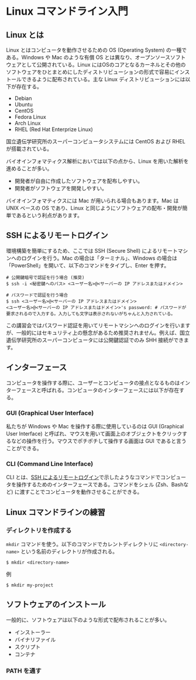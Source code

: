 
# Linux コマンドライン入門

## Linux とは

Linux とはコンピュータを動作させるための OS (Operating System) の一種である。Windows や Mac のような有償 OS とは異なり、オープンソースソフトウェアとして公開されている。Linux にはOSのコアとなるカーネルとその他のソフトウェアをひとまとめにしたディストリビューションの形式で容易にインストールできるように配布されている。主な Linux ディストリビューションには以下が存在する。

- Debian
- Ubuntu
- CentOS
- Fedora Linux
- Arch Linux
- RHEL (Red Hat Enterprize Linux)

国立遺伝学研究所のスーパーコンピュータシステムには CentOS および RHEL が搭載されている。

バイオインフォマティクス解析においては以下の点から、Linux を用いた解析を進めることが多い。
- 開発者が自由に作成したソフトウェアを配布しやすい。
- 開発者がソフトウェアを開発しやすい。

<Callout>
バイオインフォマティクスには Mac が用いられる場合もあります。Mac は UNIX ベースの OS であり、Linux と同じようにソフトウェアの配布・開発が簡単であるという利点があります。
</Callout>

## SSH によるリモートログイン

環境構築を簡単にするため、ここでは SSH (Secure Shell) によるリモートマシンへのログインを行う。Mac の場合は「ターミナル」、Windows の場合は「PowerShell」を開いて、以下のコマンドをタイプし、Enter を押す。

```
# 公開鍵暗号で認証を行う場合 (推奨)
$ ssh -i <秘密鍵へのパス> <ユーザー名>@<サーバーの IP アドレスまたはドメイン>
 
# パスワードで認証を行う場合
$ ssh <ユーザー名>@<サーバーの IP アドレスまたはドメイン>
<ユーザー名>@<サーバーの IP アドレスまたはドメイン>'s password: # パスワードが要求されるので入力する。入力しても文字は表示されないがちゃんと入力されている。
```

<Callout>
この講習会ではパスワード認証を用いてリモートマシンへのログインを行いますが、一般的にはセキュリティ上の懸念があるため推奨されません。例えば、国立遺伝学研究所のスーパーコンピュータには公開鍵認証でのみ SHH 接続ができます。
</Callout>

## インターフェース

コンピュータを操作する際に、ユーザーとコンピュータの接点となるものはインターフェースと呼ばれる。コンピュータのインターフェースには以下が存在する。

### GUI (Graphical User Interface)

私たちが Windows や Mac を操作する際に使用しているのは GUI (Graphical User Interface) と呼ばれ、マウスを用いて画面上のオブジェクトをクリックするなどの操作を行う。マウスでポチポチして操作する画面は GUI であると言うことができる。

### CLI (Command Line Interface)

CLI とは、[SSH によるリモートログイン](#ssh-によるリモートログイン)で示したようなコマンドでコンピュータを操作するためのインターフェースである。コマンドをシェル (Zsh、Bashなど) に渡すことでコンピュータを動作させることができる。

## Linux コマンドラインの練習

### ディレクトリを作成する
`mkdir` コマンドを使う。以下のコマンドでカレントディレクトリに `<directory-name>` という名前のディレクトリが作成される。 

```
$ mkdir <directory-name>
```

例
```
$ mkdir my-project
```

## ソフトウェアのインストール

一般的に、ソフトウェアは以下のような形式で配布されることが多い。

- インストーラー
- バイナリファイル
- スクリプト
- コンテナ

### PATH を通す
